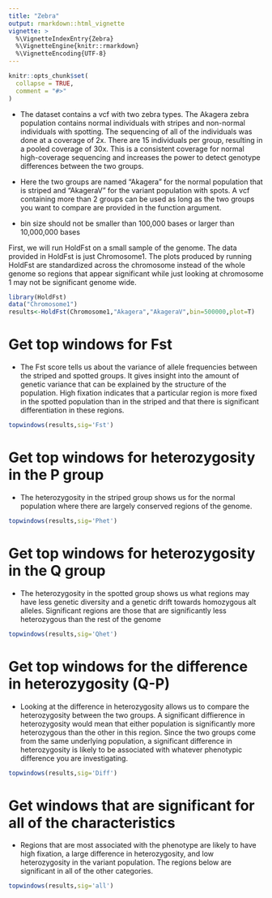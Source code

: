 ```yaml
---
title: "Zebra"
output: rmarkdown::html_vignette
vignette: >
  %\VignetteIndexEntry{Zebra}
  %\VignetteEngine{knitr::rmarkdown}
  %\VignetteEncoding{UTF-8}
---
```


```r
knitr::opts_chunk$set(
  collapse = TRUE,
  comment = "#>"
)
```

* The dataset contains a vcf with two zebra types. The Akagera zebra population contains normal individuals with stripes and non-normal individuals with spotting. The sequencing of all of the individuals was done at a coverage of 2x. There are 15 individuals per group, resulting in a pooled coverage of 30x. This is a consistent coverage for normal high-coverage sequencing and increases the power to detect genotype differences between the two groups. 

* Here the two groups are named "Akagera" for the normal population that is striped and "AkageraV" for the variant population with spots. A vcf containing more than 2 groups can be used as long as the two groups you want to compare are provided in the function argument.

* bin size should not be smaller than 100,000 bases or larger than 10,000,000 bases

First, we will run HoldFst on a small sample of the genome. The data provided in HoldFst is just Chromosome1. The plots produced by running HoldFst are standardized across the chromosome instead of the whole genome so regions that appear significant while just looking at chromosome 1 may not be significant genome wide.
```r
library(HoldFst)
data("Chromosome1")
results<-HoldFst(Chromosome1,"Akagera","AkageraV",bin=500000,plot=T)
```



# Get top windows for Fst
* The Fst score tells us about the variance of allele frequencies between the striped and spotted groups. It gives insight into the amount of genetic variance that can be explained by the structure of the population. High fixation indicates that a particular region is more fixed in the spotted population than in the striped and that there is significant differentiation in these regions. 
```r
topwindows(results,sig='Fst')
```

# Get top windows for heterozygosity in the P group
* The heterozygosity in the striped group shows us for the normal population where there are largely conserved regions of the genome.
```r
topwindows(results,sig='Phet')
```

# Get top windows for heterozygosity in the Q group
* The heterozygosity in the spotted group shows us what regions may have less genetic diversity and a genetic drift towards homozygous alt alleles. Significant regions are those that are significantly less heterozygous than the rest of the genome
```r
topwindows(results,sig='Qhet')
```

# Get top windows for the difference in heterozygosity (Q-P)
* Looking at the difference in heterozygosity allows us to compare the heterozygosity between the two groups. A significant diffierence in heterozygosity would mean that either population is significantly more heterozygous than the other in this region. Since the two groups come from the same underlying population, a significant difference in heterozygosity is likely to be associated with whatever phenotypic difference you are investigating. 
```r
topwindows(results,sig='Diff')
```

# Get windows that are significant for all of the characteristics 
* Regions that are most associated with the phenotype are likely to have high fixation, a large difference in heterozygosity, and low heterozygosity in the variant population. The regions below are significant in all of the other categories.
```r
topwindows(results,sig='all')
```
